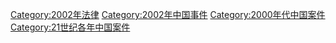 [[Category:2002年法律|Category:2002年法律]]
[[Category:2002年中国事件|Category:2002年中国事件]]
[[Category:2000年代中国案件|Category:2000年代中国案件]]
[[Category:21世纪各年中国案件|Category:21世纪各年中国案件]]